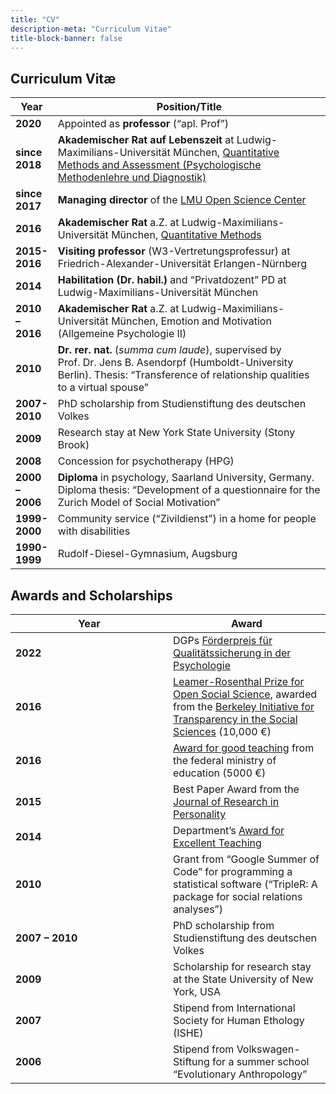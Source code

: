 ```yaml
---
title: "CV"
description-meta: "Curriculum Vitae"
title-block-banner: false
---
```


## Curriculum Vitæ

| Year            | Position/Title                                                                                                                                                                                                                                    |
| --------------- | ------------------------------------------------------------------------------------------------------------------------------------------------------------------------------------------------------------------------------------------------- |
| **2020**        | Appointed as **professor** ("apl. Prof")                                                                                                                                                                                                          |
| **since 2018**  | **Akademischer Rat auf Lebenszeit** at Ludwig-Maximilians-Universität München, [Quantitative Methods and Assessment (Psychologische Methodenlehre und Diagnostik)](http://www.psy.lmu.de/pm/personen/lehrstuhlmitarbeiter/schoenbrodt/index.html) |
| **since 2017**  | **Managing director** of the [LMU Open Science Center](https://www.osc.uni-muenchen.de/index.html)                                                                                                                                                |
| **2016**        | **Akademischer Rat** a.Z. at Ludwig-Maximilians-Universität München, [Quantitative Methods](http://www.psy.lmu.de/pm/personen/lehrstuhlmitarbeiter/schoenbrodt/index.html)                                                                        |
| **2015-2016**   | **Visiting professor** (W3-Vertretungsprofessur) at Friedrich-Alexander-Universität Erlangen-Nürnberg                                                                                                                                             |
| **2014**        | **Habilitation (Dr. habil.)** and “Privatdozent” PD at Ludwig-Maximilians-Universität München                                                                                                                                                     |
| **2010 – 2016** | **Akademischer Rat** a.Z. at Ludwig-Maximilians-Universität München, Emotion and Motivation (Allgemeine Psychologie II)                                                                                                                           |
| **2010**        | **Dr. rer. nat.** (*summa cum laude*), supervised by Prof. Dr. Jens B. Asendorpf (Humboldt-University Berlin). Thesis: “Transference of relationship qualities to a virtual spouse”                                                               |
| **2007-2010**   | PhD scholarship from Studienstiftung des deutschen Volkes                                                                                                                                                                                         |
| **2009**        | Research stay at New York State University (Stony Brook)                                                                                                                                                                                          |
| **2008**        | Concession for psychotherapy (HPG)                                                                                                                                                                                                                |
| **2000 – 2006** | **Diploma** in psychology, Saarland University, Germany. Diploma thesis: “Development of a questionnaire for the Zurich Model of Social Motivation”                                                                                               |
| **1999-2000**   | Community service (“Zivildienst”) in a home for people with disabilities                                                                                                                                                                          |
| **1990-1999**   | Rudolf-Diesel-Gymnasium, Augsburg                                                                                                                                                                                                                 |


## Awards and Scholarships

| Year        | Award |
|-------------|-------------|
| **2022**        | DGPs [Förderpreis für Qualitätssicherung in der Psychologie](https://www.dgps.de/die-dgps/preise-und-ehrungen/foerderpreis-qualitaetssicherung-in-der-psychologie/) |
| **2016**        | [Leamer-Rosenthal Prize for Open Social Science](http://www.bitss.org/people/felix-schonbrodt/), awarded from the [Berkeley Initiative for Transparency in the Social Sciences](http://www.bitss.org/) (10,000 €) |
| **2016**        | [Award for good teaching](files/images/Schoenbrodt_teaching_prize_Bavaria.jpg) from the federal ministry of education (5000 €) |
| **2015**        | Best Paper Award from the [Journal of Research in Personality](http://www.journals.elsevier.com/journal-of-research-in-personality/awards/journal-of-research-in-personality-2015-best-paper-awards/) |
| **2014**        | Department’s [Award for Excellent Teaching](files/images/Schoenbrodt_Fakultaetspreis_Gute_Lehre.JPG) |
| **2010**        | Grant from “Google Summer of Code” for programming a statistical software (“TripleR: A package for social relations analyses”) |
| **2007 – 2010** | PhD scholarship from Studienstiftung des deutschen Volkes |
| **2009**        | Scholarship for research stay at the State University of New York, USA |
| **2007**        | Stipend from International Society for Human Ethology (ISHE) |
| **2006**        | Stipend from Volkswagen-Stiftung for a summer school “Evolutionary Anthropology” |